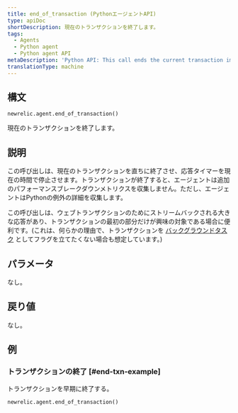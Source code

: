 ```yaml
---
title: end_of_transaction (PythonエージェントAPI)
type: apiDoc
shortDescription: 現在のトランザクションを終了します。
tags:
  - Agents
  - Python agent
  - Python agent API
metaDescription: 'Python API: This call ends the current transaction immediately.'
translationType: machine
---
```


## 構文

```
newrelic.agent.end_of_transaction()
```

現在のトランザクションを終了します。

## 説明

この呼び出しは、現在のトランザクションを直ちに終了させ、応答タイマーを現在の時間で停止させます。トランザクションが終了すると、エージェントは追加のパフォーマンスブレークダウンメトリクスを収集しません。ただし、エージェントはPythonの例外の詳細を収集します。

この呼び出しは、ウェブトランザクションのためにストリームバックされる大きな応答があり、トランザクションの最初の部分だけが興味の対象である場合に便利です。(これは、何らかの理由で、トランザクションを [バックグラウンドタスク](/docs/agents/python-agent/python-agent-api/set_background_task) としてフラグを立てたくない場合も想定しています。)

## パラメータ

なし。

## 戻り値

なし。

## 例

### トランザクションの終了 [#end-txn-example]

トランザクションを早期に終了する。

```
newrelic.agent.end_of_transaction()
```